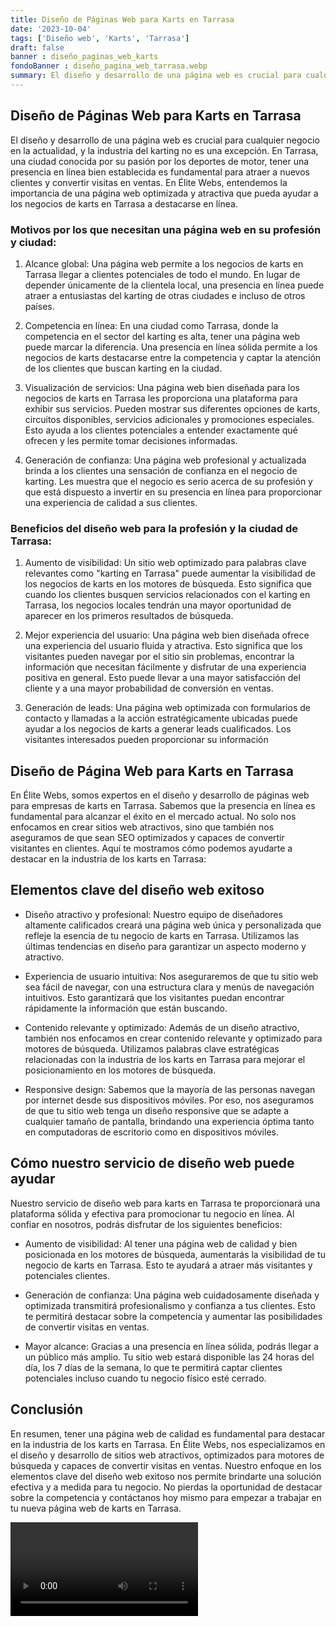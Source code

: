 ```yaml
---
title: Diseño de Páginas Web para Karts en Tarrasa
date: '2023-10-04'
tags: ['Diseño web', 'Karts', 'Tarrasa']
draft: false
banner : diseño_paginas_web_karts
fondoBanner : diseño_pagina_web_tarrasa.webp
summary: El diseño y desarrollo de una página web es crucial para cualquier negocio en la actualidad, y la industria del karting no es una excepción. En Tarrasa, una ciudad conocida por su pasión por los deportes de motor, tener una presencia en línea bien establecida es fundamental para atraer a nuevos clientes y convertir visitas en ventas. En Élite Webs, entendemos la importancia de una página web optimizada y atractiva que pueda ayudar a los negocios de karts en Tarrasa a destacarse en línea.
---
```


## Diseño de Páginas Web para Karts en Tarrasa

El diseño y desarrollo de una página web es crucial para cualquier negocio en la actualidad, y la industria del karting no es una excepción. En Tarrasa, una ciudad conocida por su pasión por los deportes de motor, tener una presencia en línea bien establecida es fundamental para atraer a nuevos clientes y convertir visitas en ventas. En Élite Webs, entendemos la importancia de una página web optimizada y atractiva que pueda ayudar a los negocios de karts en Tarrasa a destacarse en línea.

### Motivos por los que necesitan una página web en su profesión y ciudad:

1. Alcance global: Una página web permite a los negocios de karts en Tarrasa llegar a clientes potenciales de todo el mundo. En lugar de depender únicamente de la clientela local, una presencia en línea puede atraer a entusiastas del karting de otras ciudades e incluso de otros países.

2. Competencia en línea: En una ciudad como Tarrasa, donde la competencia en el sector del karting es alta, tener una página web puede marcar la diferencia. Una presencia en línea sólida permite a los negocios de karts destacarse entre la competencia y captar la atención de los clientes que buscan karting en la ciudad.

3. Visualización de servicios: Una página web bien diseñada para los negocios de karts en Tarrasa les proporciona una plataforma para exhibir sus servicios. Pueden mostrar sus diferentes opciones de karts, circuitos disponibles, servicios adicionales y promociones especiales. Esto ayuda a los clientes potenciales a entender exactamente qué ofrecen y les permite tomar decisiones informadas.

4. Generación de confianza: Una página web profesional y actualizada brinda a los clientes una sensación de confianza en el negocio de karting. Les muestra que el negocio es serio acerca de su profesión y que está dispuesto a invertir en su presencia en línea para proporcionar una experiencia de calidad a sus clientes.

### Beneficios del diseño web para la profesión y la ciudad de Tarrasa:

1. Aumento de visibilidad: Un sitio web optimizado para palabras clave relevantes como "karting en Tarrasa" puede aumentar la visibilidad de los negocios de karts en los motores de búsqueda. Esto significa que cuando los clientes busquen servicios relacionados con el karting en Tarrasa, los negocios locales tendrán una mayor oportunidad de aparecer en los primeros resultados de búsqueda.

2. Mejor experiencia del usuario: Una página web bien diseñada ofrece una experiencia del usuario fluida y atractiva. Esto significa que los visitantes pueden navegar por el sitio sin problemas, encontrar la información que necesitan fácilmente y disfrutar de una experiencia positiva en general. Esto puede llevar a una mayor satisfacción del cliente y a una mayor probabilidad de conversión en ventas.

3. Generación de leads: Una página web optimizada con formularios de contacto y llamadas a la acción estratégicamente ubicadas puede ayudar a los negocios de karts a generar leads cualificados. Los visitantes interesados pueden proporcionar su información

<GifSeo />

<Cta />

## Diseño de Página Web para Karts en Tarrasa

En Élite Webs, somos expertos en el diseño y desarrollo de páginas web para empresas de karts en Tarrasa. Sabemos que la presencia en línea es fundamental para alcanzar el éxito en el mercado actual. No solo nos enfocamos en crear sitios web atractivos, sino que también nos aseguramos de que sean SEO optimizados y capaces de convertir visitantes en clientes. Aquí te mostramos cómo podemos ayudarte a destacar en la industria de los karts en Tarrasa:

## Elementos clave del diseño web exitoso

- Diseño atractivo y profesional: Nuestro equipo de diseñadores altamente calificados creará una página web única y personalizada que refleje la esencia de tu negocio de karts en Tarrasa. Utilizamos las últimas tendencias en diseño para garantizar un aspecto moderno y atractivo.

- Experiencia de usuario intuitiva: Nos aseguraremos de que tu sitio web sea fácil de navegar, con una estructura clara y menús de navegación intuitivos. Esto garantizará que los visitantes puedan encontrar rápidamente la información que están buscando.

- Contenido relevante y optimizado: Además de un diseño atractivo, también nos enfocamos en crear contenido relevante y optimizado para motores de búsqueda. Utilizamos palabras clave estratégicas relacionadas con la industria de los karts en Tarrasa para mejorar el posicionamiento en los motores de búsqueda.

- Responsive design: Sabemos que la mayoría de las personas navegan por internet desde sus dispositivos móviles. Por eso, nos aseguramos de que tu sitio web tenga un diseño responsive que se adapte a cualquier tamaño de pantalla, brindando una experiencia óptima tanto en computadoras de escritorio como en dispositivos móviles.

## Cómo nuestro servicio de diseño web puede ayudar

Nuestro servicio de diseño web para karts en Tarrasa te proporcionará una plataforma sólida y efectiva para promocionar tu negocio en línea. Al confiar en nosotros, podrás disfrutar de los siguientes beneficios:

- Aumento de visibilidad: Al tener una página web de calidad y bien posicionada en los motores de búsqueda, aumentarás la visibilidad de tu negocio de karts en Tarrasa. Esto te ayudará a atraer más visitantes y potenciales clientes.

- Generación de confianza: Una página web cuidadosamente diseñada y optimizada transmitirá profesionalismo y confianza a tus clientes. Esto te permitirá destacar sobre la competencia y aumentar las posibilidades de convertir visitas en ventas.

- Mayor alcance: Gracias a una presencia en línea sólida, podrás llegar a un público más amplio. Tu sitio web estará disponible las 24 horas del día, los 7 días de la semana, lo que te permitirá captar clientes potenciales incluso cuando tu negocio físico esté cerrado.

## Conclusión

En resumen, tener una página web de calidad es fundamental para destacar en la industria de los karts en Tarrasa. En Élite Webs, nos especializamos en el diseño y desarrollo de sitios web atractivos, optimizados para motores de búsqueda y capaces de convertir visitas en ventas. Nuestro enfoque en los elementos clave del diseño web exitoso nos permite brindarte una solución efectiva y a medida para tu negocio. No pierdas la oportunidad de destacar sobre la competencia y contáctanos hoy mismo para empezar a trabajar en tu nueva página web de karts en Tarrasa.

<Video />

<CtaBot job='Karts' city='Tarrasa'/>

<Gmaps query='Tarrasa+españa+maps' />